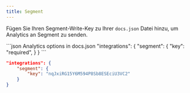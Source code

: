```yaml
---
title: Segment
---
```


Fügen Sie Ihren Segment-Write-Key zu Ihrer `docs.json` Datei hinzu, um Analytics an Segment zu senden.

<CodeGroup>
  ```json Analytics options in docs.json
  "integrations": {
      "segment": {
          "key": "required",
      }
  }
  ```

  ```json Example
  "integrations": {
      "segment": {
          "key": "nqJxiRG15Y6M594P8Sb8ESEciU3VC2"
      }
  }
  ```
</CodeGroup>
